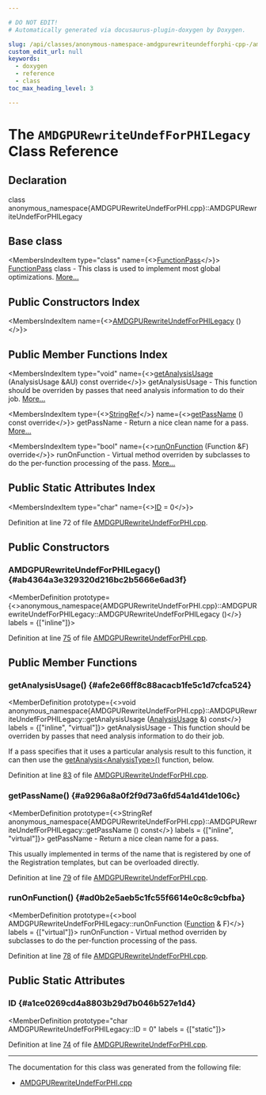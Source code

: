 ```yaml
---

# DO NOT EDIT!
# Automatically generated via docusaurus-plugin-doxygen by Doxygen.

slug: /api/classes/anonymous-namespace-amdgpurewriteundefforphi-cpp-/amdgpurewriteundefforphilegacy
custom_edit_url: null
keywords:
  - doxygen
  - reference
  - class
toc_max_heading_level: 3

---
```





# The `AMDGPURewriteUndefForPHILegacy` Class Reference

<DoxygenPage pluginConfig={pluginConfig}>



## Declaration

<CodeBlock>class anonymous_namespace{AMDGPURewriteUndefForPHI.cpp}::AMDGPURewriteUndefForPHILegacy</CodeBlock>

## Base class

<MembersIndex>

<MembersIndexItem
  type="class"
  name={<><a href="/docs/api/classes/llvm/functionpass">FunctionPass</a></>}>
<a href="/docs/api/classes/llvm/functionpass">FunctionPass</a> class - This class is used to implement most global optimizations. <a href="/docs/api/classes/llvm/functionpass/#details">More...</a>
</MembersIndexItem>

</MembersIndex>

## Public Constructors Index

<MembersIndex>

<MembersIndexItem
  name={<><a href="#ab4364a3e329320d216bc2b5666e6ad3f">AMDGPURewriteUndefForPHILegacy</a> ()</>}>
</MembersIndexItem>

</MembersIndex>

## Public Member Functions Index

<MembersIndex>

<MembersIndexItem
  type="void"
  name={<><a href="#afe2e66ff8c88acacb1fe5c1d7cfca524">getAnalysisUsage</a> (AnalysisUsage &amp;AU) const override</>}>
getAnalysisUsage - This function should be overriden by passes that need analysis information to do their job. <a href="#afe2e66ff8c88acacb1fe5c1d7cfca524">More...</a>
</MembersIndexItem>

<MembersIndexItem
  type={<><a href="/docs/api/classes/llvm/stringref">StringRef</a></>}
  name={<><a href="#a9296a8a0f2f9d73a6fd54a1d41de106c">getPassName</a> () const override</>}>
getPassName - Return a nice clean name for a pass. <a href="#a9296a8a0f2f9d73a6fd54a1d41de106c">More...</a>
</MembersIndexItem>

<MembersIndexItem
  type="bool"
  name={<><a href="#ad0b2e5aeb5c1fc55f6614e0c8c9cbfba">runOnFunction</a> (Function &amp;F) override</>}>
runOnFunction - Virtual method overriden by subclasses to do the per-function processing of the pass. <a href="#ad0b2e5aeb5c1fc55f6614e0c8c9cbfba">More...</a>
</MembersIndexItem>

</MembersIndex>

## Public Static Attributes Index

<MembersIndex>

<MembersIndexItem
  type="char"
  name={<><a href="#a1ce0269cd4a8803b29d7b046b527e1d4">ID</a> = 0</>}>
</MembersIndexItem>

</MembersIndex>


Definition at line 72 of file <a href="/docs/api/files/lib/lib/target/lib/target/amdgpu/amdgpurewriteundefforphi-cpp">AMDGPURewriteUndefForPHI.cpp</a>.

<SectionDefinition>

## Public Constructors

### AMDGPURewriteUndefForPHILegacy() {#ab4364a3e329320d216bc2b5666e6ad3f}

<MemberDefinition
  prototype={<>anonymous&#95;namespace&#123;AMDGPURewriteUndefForPHI.cpp&#125;::AMDGPURewriteUndefForPHILegacy::AMDGPURewriteUndefForPHILegacy ()</>}
  labels = {["inline"]}>

Definition at line <a href="/docs/api/files/lib/lib/target/lib/target/amdgpu/amdgpurewriteundefforphi-cpp/#l00075">75</a> of file <a href="/docs/api/files/lib/lib/target/lib/target/amdgpu/amdgpurewriteundefforphi-cpp">AMDGPURewriteUndefForPHI.cpp</a>.
</MemberDefinition>

</SectionDefinition>

<SectionDefinition>

## Public Member Functions

### getAnalysisUsage() {#afe2e66ff8c88acacb1fe5c1d7cfca524}

<MemberDefinition
  prototype={<>void anonymous&#95;namespace&#123;AMDGPURewriteUndefForPHI.cpp&#125;::AMDGPURewriteUndefForPHILegacy::getAnalysisUsage (<a href="/docs/api/classes/llvm/analysisusage">AnalysisUsage</a> &amp;) const</>}
  labels = {["inline", "virtual"]}>
getAnalysisUsage - This function should be overriden by passes that need analysis information to do their job.

If a pass specifies that it uses a particular analysis result to this function, it can then use the <a href="/docs/api/classes/llvm/pass/#a4863e5e463fb79955269fbf7fbf52b80">getAnalysis&lt;AnalysisType&gt;()</a> function, below.

Definition at line <a href="/docs/api/files/lib/lib/target/lib/target/amdgpu/amdgpurewriteundefforphi-cpp/#l00083">83</a> of file <a href="/docs/api/files/lib/lib/target/lib/target/amdgpu/amdgpurewriteundefforphi-cpp">AMDGPURewriteUndefForPHI.cpp</a>.
</MemberDefinition>

### getPassName() {#a9296a8a0f2f9d73a6fd54a1d41de106c}

<MemberDefinition
  prototype={<>StringRef anonymous&#95;namespace&#123;AMDGPURewriteUndefForPHI.cpp&#125;::AMDGPURewriteUndefForPHILegacy::getPassName () const</>}
  labels = {["inline", "virtual"]}>
getPassName - Return a nice clean name for a pass.

This usually implemented in terms of the name that is registered by one of the Registration templates, but can be overloaded directly.

Definition at line <a href="/docs/api/files/lib/lib/target/lib/target/amdgpu/amdgpurewriteundefforphi-cpp/#l00079">79</a> of file <a href="/docs/api/files/lib/lib/target/lib/target/amdgpu/amdgpurewriteundefforphi-cpp">AMDGPURewriteUndefForPHI.cpp</a>.
</MemberDefinition>

### runOnFunction() {#ad0b2e5aeb5c1fc55f6614e0c8c9cbfba}

<MemberDefinition
  prototype={<>bool AMDGPURewriteUndefForPHILegacy::runOnFunction (<a href="/docs/api/classes/llvm/function">Function</a> &amp; F)</>}
  labels = {["virtual"]}>
runOnFunction - Virtual method overriden by subclasses to do the per-function processing of the pass.

Definition at line <a href="/docs/api/files/lib/lib/target/lib/target/amdgpu/amdgpurewriteundefforphi-cpp/#l00078">78</a> of file <a href="/docs/api/files/lib/lib/target/lib/target/amdgpu/amdgpurewriteundefforphi-cpp">AMDGPURewriteUndefForPHI.cpp</a>.
</MemberDefinition>

</SectionDefinition>

<SectionDefinition>

## Public Static Attributes

### ID {#a1ce0269cd4a8803b29d7b046b527e1d4}

<MemberDefinition
  prototype="char AMDGPURewriteUndefForPHILegacy::ID = 0"
  labels = {["static"]}>

Definition at line <a href="/docs/api/files/lib/lib/target/lib/target/amdgpu/amdgpurewriteundefforphi-cpp/#l00074">74</a> of file <a href="/docs/api/files/lib/lib/target/lib/target/amdgpu/amdgpurewriteundefforphi-cpp">AMDGPURewriteUndefForPHI.cpp</a>.
</MemberDefinition>

</SectionDefinition>

<hr/>

The documentation for this class was generated from the following file:

<ul>
<li><a href="/docs/api/files/lib/lib/target/lib/target/amdgpu/amdgpurewriteundefforphi-cpp">AMDGPURewriteUndefForPHI.cpp</a></li>
</ul>

</DoxygenPage>

